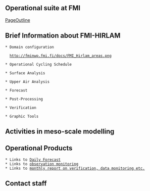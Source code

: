 == '''Operational suite at FMI''' ==

[[PageOutline]]

== Brief Information about FMI-HIRLAM ==


 * Domain configuration

   http://fminwp.fmi.fi/docs/FMI_Hirlam_areas.png

 * Operational Cycling Schedule

 * Surface Analysis

 * Upper Air Analysis

 * Forecast

 * Post-Processing

 * Verification

 * Graphic Tools


== Activities in meso-scale modelling ==



== Operational Products ==

 * Links to [http://fminwp.fmi.fi/ Daily Forecast]
 * Links to [http://fminwp.fmi.fi/monitor/00/MonIdx_All.html observation monitoring]
 * Links to [http://fminwp.fmi.fi/report/HirReport.html monthly report on verification, data monitoring etc.]


== Contact staff ==


